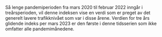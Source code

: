 Så lenge pandemiperioden fra mars 2020 til februar 2022 inngår i treårsperioden, vil denne indeksen vise en verdi som er preget av det generelt lavere trafikknivået som var i disse årene. Verdien for tre års glidende indeks per mars 2023 er den første i denne tidsserien som ikke omfatter alle pandemimånedene.
